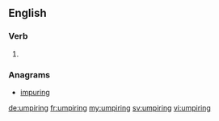 ==English==

===Verb===
{{head|en}}

# {{present participle of|umpire|lang=en}}

===Anagrams===
* [[impuring#English|impuring]]

[[de:umpiring]]
[[fr:umpiring]]
[[my:umpiring]]
[[sv:umpiring]]
[[vi:umpiring]]